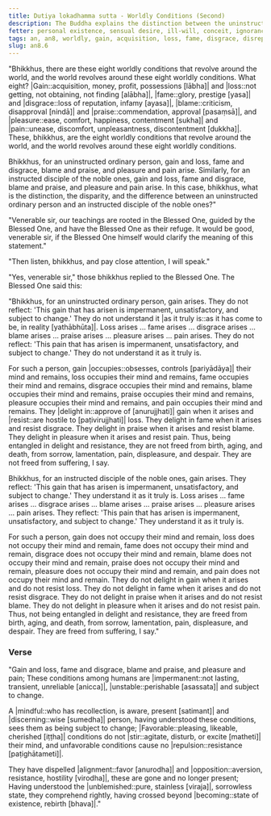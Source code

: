 ```yaml
---
title: Dutiya lokadhamma sutta - Worldly Conditions (Second)
description: The Buddha explains the distinction between the uninstructed ordinary person and the instructed disciple of the noble ones regarding the eight worldly conditions.
fetter: personal existence, sensual desire, ill-will, conceit, ignorance
tags: an, an8, worldly, gain, acquisition, loss, fame, disgrace, disrepute, blame, praise, pleasure, pain, impermanence, mindfulness, wisdom, distinction, uninstructed ordinary person, instructed disciple of the noble ones, delight, resistance, entanglement
slug: an8.6
---
```


"Bhikkhus, there are these eight worldly conditions that revolve around the world, and the world revolves around these eight worldly conditions. What eight? |Gain::acquisition, money, profit, possessions [lābha]| and |loss::not getting, not obtaining, not finding [alābha]|, |fame::glory, prestige [yasa]| and |disgrace::loss of reputation, infamy [ayasa]|, |blame::criticism, disapproval [nindā]| and |praise::commendation, approval [pasaṃsā]|, and |pleasure::ease, comfort, happiness, contentment [sukha]| and |pain::unease, discomfort, unpleasantness, discontentment [dukkha]|. These, bhikkhus, are the eight worldly conditions that revolve around the world, and the world revolves around these eight worldly conditions.

Bhikkhus, for an uninstructed ordinary person, gain and loss, fame and disgrace, blame and praise, and pleasure and pain arise. Similarly, for an instructed disciple of the noble ones, gain and loss, fame and disgrace, blame and praise, and pleasure and pain arise. In this case, bhikkhus, what is the distinction, the disparity, and the difference between an uninstructed ordinary person and an instructed disciple of the noble ones?"

"Venerable sir, our teachings are rooted in the Blessed One, guided by the Blessed One, and have the Blessed One as their refuge. It would be good, venerable sir, if the Blessed One himself would clarify the meaning of this statement."

"Then listen, bhikkhus, and pay close attention, I will speak."

"Yes, venerable sir," those bhikkhus replied to the Blessed One. The Blessed One said this:

"Bhikkhus, for an uninstructed ordinary person, gain arises. They do not reflect: 'This gain that has arisen is impermanent, unsatisfactory, and subject to change.' They do not understand it |as it truly is::as it has come to be, in reality [yathābhūta]|. Loss arises ... fame arises ... disgrace arises ... blame arises ... praise arises ... pleasure arises ... pain arises. They do not reflect: 'This pain that has arisen is impermanent, unsatisfactory, and subject to change.' They do not understand it as it truly is.

For such a person, gain |occupies::obsesses, controls [pariyādāya]| their mind and remains, loss occupies their mind and remains, fame occupies their mind and remains, disgrace occupies their mind and remains, blame occupies their mind and remains, praise occupies their mind and remains, pleasure occupies their mind and remains, and pain occupies their mind and remains. They |delight in::approve of [anurujjhati]| gain when it arises and |resist::are hostile to [paṭivirujjhati]| loss. They delight in fame when it arises and resist disgrace. They delight in praise when it arises and resist blame. They delight in pleasure when it arises and resist pain. Thus, being entangled in delight and resistance, they are not freed from birth, aging, and death, from sorrow, lamentation, pain, displeasure, and despair. They are not freed from suffering, I say.

Bhikkhus, for an instructed disciple of the noble ones, gain arises. They reflect: 'This gain that has arisen is impermanent, unsatisfactory, and subject to change.' They understand it as it truly is. Loss arises ... fame arises ... disgrace arises ... blame arises ... praise arises ... pleasure arises ... pain arises. They reflect: 'This pain that has arisen is impermanent, unsatisfactory, and subject to change.' They understand it as it truly is.

For such a person, gain does not occupy their mind and remain, loss does not occupy their mind and remain, fame does not occupy their mind and remain, disgrace does not occupy their mind and remain, blame does not occupy their mind and remain, praise does not occupy their mind and remain, pleasure does not occupy their mind and remain, and pain does not occupy their mind and remain. They do not delight in gain when it arises and do not resist loss. They do not delight in fame when it arises and do not resist disgrace. They do not delight in praise when it arises and do not resist blame. They do not delight in pleasure when it arises and do not resist pain. Thus, not being entangled in delight and resistance, they are freed from birth, aging, and death, from sorrow, lamentation, pain, displeasure, and despair. They are freed from suffering, I say."

### Verse

"Gain and loss, fame and disgrace,
blame and praise, and pleasure and pain;
These conditions among humans are |impermanent::not lasting, transient, unreliable [anicca]|,
|unstable::perishable [asassata]| and subject to change.

A |mindful::who has recollection, is aware, present [satimant]| and |discerning::wise [sumedha]| person, having understood these conditions, 
sees them as being subject to change;
|Favorable::pleasing, likeable, cherished [iṭṭha]| conditions do not |stir::agitate, disturb, or excite [matheti]| their mind,
and unfavorable conditions cause no |repulsion::resistance [paṭighātameti]|.

They have dispelled |alignment::favor [anurodha]| and |opposition::aversion, resistance, hostility [virodha]|,
these are gone and no longer present;
Having understood the |unblemished::pure, stainless [viraja]|, sorrowless state,
they comprehend rightly, having crossed beyond |becoming::state of existence, rebirth [bhava]|."